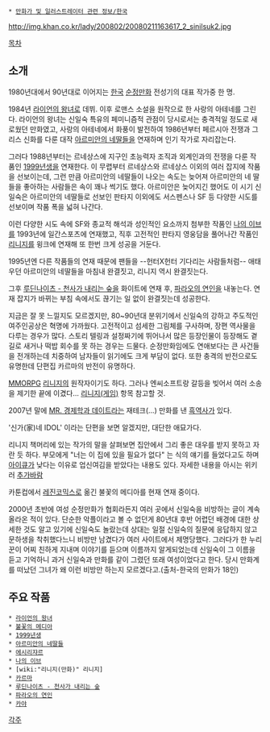  * [[만화가 및 일러스트레이터 관련 정보/한국]]

http://img.khan.co.kr/lady/200802/20080211163617_2_sinilsuk2.jpg

[[목차]]
== 소개 ==
1980년대에서 90년대로 이어지는 [[한국]] [[순정만화]] 전성기의 대표 작가중 한 명. 

1984년 [[라이언의 왕녀]]로 데뷔. 이후 로맨스 소설을 원작으로 한 사랑의 아테네를 그린다. 라이언의 왕녀는 신일숙 특유의 페미니즘적 관점이 당시로서는 충격적일 정도로 새로웠던 만화였고, 사랑의 아테네에서 화풍이 발전하여 1986년부터 페르시아 전쟁과 그리스 신화를 다룬 대작 [[아르미안의 네딸들]]을 연재하며 인기 작가로 자리잡는다. 

그러다 1988년부터는 르네상스에 지구인 초능력자 조직과 외계인과의 전쟁을 다룬 작품인 [[1999년생]]을 연재한다. 이 무렵부터 르네상스와 르네상스 이외의 여러 잡지에 작품을 선보이는데, 그런 만큼 아르미안의 네딸들이 나오는 속도는 늦어져 아르미안의 네 딸들을 좋아하는 사람들은 속이 꽤나 썩기도 했다. 아르미안은 늦어지긴 했어도 이 시기 신일숙은 아르미안의 네딸들로 선보인 판타지 이외에도 서스펜스나 SF 등 다양한 시도를 선보이며 작품 폭을 넓혀 나간다. 

이런 다양한 시도 속에 SF와 종교적 해석과 성인적인 요소까지 첨부한 작품인 [[나의 이브]]를 1993년에 일간스포츠에 연재했고, 직후 고전적인 판타지 영웅담을 풀어나간 작품인 [[리니지]]를 윙크에 연재해 또 한번 크게 성공을 거둔다. 

1995년엔 다른 작품들의 연재 때문에 팬들을 --헌터X헌터 기다리는 사람들처럼-- 애태우던 아르미안의 네딸들을 마침내 완결짓고, 리니지 역시 완결짓는다. 
  
그후 [[루딘나이츠 - 천사가 내리는 숲]]을 화이트에 연재 후, [[파라오의 연인]]을 내놓는다. 연재 잡지가 바뀌는 부침 속에서도 끊기는 일 없이 완결짓는데 성공한다. 

지금은 잘 못 느낄지도 모르겠지만, 80~90년대 분위기에서 신일숙의 강하고 주도적인 여주인공상은 혁명에 가까웠다. 고전적이고 섬세한 그림체를 구사하며, 장편 역사물을 다루는 경우가 많다. 스토리 텔링과 설정짜기에 뛰어나서 많은 등장인물이 등장해도 곁길로 새거나 떡밥 회수를 못 하는 경우는 드물다. 순정만화임에도 연애보다는 큰 사건들을 전개하는데 치중하여 남자들이 읽기에도 크게 부담이 없다. 또한 충격의 반전으로도 유명한데 단편집 카르마의 반전이 유명하다. 

[[MMORPG]] [[리니지]]의 원작자이기도 하다. 그러나 엔씨소프트랑 갈등을 빚어서 여러 소송을 제기한 끝에 이겼다... [[리니지(게임)]] 항목 참고할 것.

2007년 말에 [[MR. 경제학과 데이트]]라는 재테크(...) 만화를 낸 [[흑역사]]가 있다.

'신가(家)네 IDOL' 이라는 단편을 보면 알겠지만, 대단한 애묘가다. 

리니지 책머리에 있는 작가의 말을 살펴보면 집안에서 그리 좋은 대우를 받지 못하고 자란 듯 하다. 부모에게 "너는 이 집에 있을 필요가 없다" 는 식의 얘기를 들었다고도 하며 [[아이큐]]가 낮다는 이유로 업신여김을 받았다는 내용도 있다. 자세한 내용을 아시는 위키러 [[추가바람]]

카툰컵에서 [[레진코믹스]]로 옮긴 불꽃의 메디아를 현재 연재 중이다.

2000년 초반에 여성 순정만화가 협회라든지 여러 곳에서 신일숙을 비방하는 글이 계속 올라온 적이 있다. 단순한 악플이라고 볼 수 없던게 80년대 후반 어렵던 배경에 대한 상세한 것도 알고 있기에 신일숙도 놀랐는데 상대는 일절 신일숙의 질문에 응답하지 않고 문하생을 착취했다느니 비방만 남겼다가 여러 사이트에서 제명당했다. 그러다가 한 누리꾼이 어찌 친하게 지내며 이야기를 듣으며 이름까지 알게되었는데 신일숙이 그 이름을 듣고 기억하니 과거 신일숙과 만화를 같이 그렸던 또래 여성이었다고 한다. 당시 만화계를 떠났던 그녀가 왜 이런 비방만 하는지 모르겠다고.(출처-한국의 만화가 18인)

== 주요 작품 ==
 * [[라이언의 왕녀]]
 * [[불꽃의 메디아]]
 * [[1999년생]]
 * [[아르미안의 네딸들]]
 * [[에시리쟈르]]
 * [[나의 이브]]
 * [wiki:"리니지(만화)" 리니지]
 * [[카르마]]
 * [[루딘나이츠 - 천사가 내리는 숲]]
 * [[파라오의 연인]]
 * [[카야]]


[[각주]]
